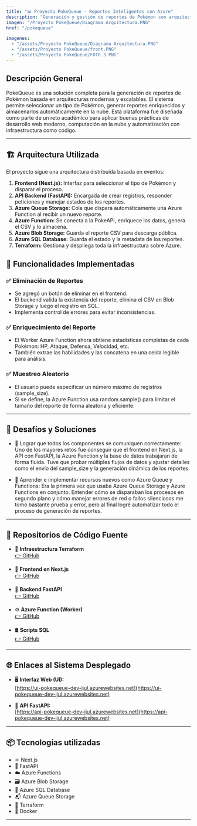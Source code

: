 ```yaml
---
title: "📊 Proyecto PokeQueue - Reportes Inteligentes con Azure"
description: "Generación y gestión de reportes de Pokémon con arquitectura serverless y procesamiento en la nube usando Azure Functions, FastAPI, Blob Storage y Terraform."
imagen: "/Proyecto PokeQueue/Diagrama Arquitectura.PNG"
href: "/pokequeue"

imagenes:
  - "/assets/Proyecto PokeQueue/Diagrama Arquitectura.PNG"
  - "/assets/Proyecto PokeQueue/front.PNG"
  - "/assets/Proyecto PokeQueue/FOTO 3.PNG"
---
```


## Descripción General

PokeQueue es una solución completa para la generación de reportes de Pokémon basada en arquitecturas modernas y escalables. El sistema permite seleccionar un tipo de Pokémon, generar reportes enriquecidos y almacenarlos automáticamente en la nube. Esta plataforma fue diseñada como parte de un reto académico para aplicar buenas prácticas de desarrollo web moderno, computación en la nube y automatización con infraestructura como código.

---

## 🏗 Arquitectura Utilizada

El proyecto sigue una arquitectura distribuida basada en eventos:

1. **Frontend (Next.js):** Interfaz para seleccionar el tipo de Pokémon y disparar el proceso.
2. **API Backend (FastAPI):** Encargada de crear registros, responder peticiones y manejar estados de los reportes.
3. **Azure Queue Storage:** Cola que dispara automáticamente una Azure Function al recibir un nuevo reporte.
4. **Azure Function:** Se conecta a la PokeAPI, enriquece los datos, genera el CSV y lo almacena.
5. **Azure Blob Storage:** Guarda el reporte CSV para descarga pública.
6. **Azure SQL Database:** Guarda el estado y la metadata de los reportes.
7. **Terraform:** Gestiona y despliega toda la infraestructura sobre Azure.

## 🚀 Funcionalidades Implementadas

### ✅ Eliminación de Reportes

- Se agregó un botón de eliminar en el frontend.
- El backend valida la existencia del reporte, elimina el CSV en Blob Storage y luego el registro en SQL.
- Implementa control de errores para evitar inconsistencias.

### ✅ Enriquecimiento del Reporte

- El Worker Azure Function ahora obtiene estadísticas completas de cada Pokémon: HP, Ataque, Defensa, Velocidad, etc.
- También extrae las habilidades y las concatena en una celda legible para análisis.

### ✅ Muestreo Aleatorio

- El usuario puede especificar un número máximo de registros (sample_size).
- Si se define, la Azure Function usa random.sample() para limitar el tamaño del reporte de forma aleatoria y eficiente.

---

## 🧩 Desafíos y Soluciones

- 🧱 Lograr que todos los componentes se comuniquen correctamente: Uno de los mayores retos fue conseguir que el frontend en Next.js, la API con FastAPI, la Azure Function y la base de datos trabajaran de forma fluida. Tuve que probar múltiples flujos de datos y ajustar detalles como el envío del sample_size y la generación dinámica de los reportes.

- 🚀 Aprender e implementar recursos nuevos como Azure Queue y Functions: Era la primera vez que usaba Azure Queue Storage y Azure Functions en conjunto. Entender cómo se disparaban los procesos en segundo plano y cómo manejar errores de red o fallos silenciosos me tomó bastante prueba y error, pero al final logré automatizar todo el proceso de generación de reportes.

---

## 📁 Repositorios de Código Fuente

- 🔧 **Infraestructura Terraform**  
  [👉 GitHub](https://github.com/sosa22001/poke.terraform.git)

- 🎯 **Frontend en Next.js**  
  [👉 GitHub](https://github.com/sosa22001/poke.ui.git)

- 🧠 **Backend FastAPI**  
  [👉 GitHub](https://github.com/sosa22001/poke.queue.api.git)

- ⚙️ **Azure Function (Worker)**  
  [👉 GitHub](https://github.com/sosa22001/poke.functionApp.git)

- 🛢 **Scripts SQL**  
  [👉 GitHub](https://github.com/sosa22001/poke.queue.sql.git)

---

## 🌐 Enlaces al Sistema Desplegado

- 🖥️ **Interfaz Web (UI):**  
  [https://ui-pokequeue-dev-ijul.azurewebsites.net](https://ui-pokequeue-dev-ijul.azurewebsites.net)

- 🔌 **API FastAPI:**  
  [https://api-pokequeue-dev-ijul.azurewebsites.net](https://api-pokequeue-dev-ijul.azurewebsites.net)

---

## 📦 Tecnologías utilizadas

- ⚛️ Next.js
- 🐍 FastAPI
- ☁️ Azure Functions
- 🗃 Azure Blob Storage
- 🐘 Azure SQL Database
- 📬 Azure Queue Storage
- 🔧 Terraform
- 🐳 Docker

---
